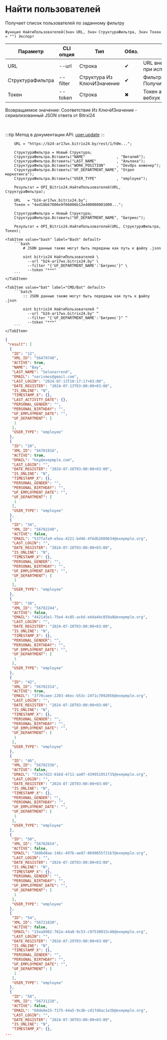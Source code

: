 ﻿---
sidebar_position: 6
---


# Найти пользователей
 Получает список пользователей по заданному фильтру



`Функция НайтиПользователей(Знач URL, Знач СтруктураФильтра, Знач Токен = "") Экспорт`

  | Параметр | CLI опция | Тип | Обяз. | Назначение |
  |-|-|-|-|-|
  | URL | --url | Строка | &#x2714; | URL внешнего вебхука или адрес Bitrix24 при использовании токена |
  | СтруктураФильтра | --filter | Структура Из КлючИЗначение | &#x2714; | Фильтр. См. ПолучитьСтруктуруФильтраПользователей |
  | Токен | --token | Строка | &#x2716; | Токен авторизации, если используется не вебхук |

  
  Возвращаемое значение:   Соответствие Из КлючИЗначение - сериализованный JSON ответа от Bitrxi24

<br/>

:::tip
Метод в документации API: [user.update](https://dev.1c-bitrix.ru/rest_help/users/user_update.php)
:::
<br/>



```bsl title="Пример использования для 1С:Предприятие/OneScript"
    URL = "https://b24-ar17wx.bitrix24.by/rest/1/h0m...";

    СтруктураФильтра = Новый Структура;
    СтруктураФильтра.Вставить("NAME"              , "Виталий");
    СтруктураФильтра.Вставить("LAST_NAME"         , "Альпака");
    СтруктураФильтра.Вставить("WORK_POSITION"     , "DevOps инженер");
    СтруктураФильтра.Вставить("UF_DEPARTMENT_NAME", "Отдел маркетинга");
    СтруктураФильтра.Вставить("USER_TYPE"         , "employee");

    Результат = OPI_Bitrix24.НайтиПользователей(URL, СтруктураФильтра);

    URL   = "b24-ar17wx.bitrix24.by";
    Токен = "4ed18b67006e9f06006b12e400000001000...";

    СтруктураФильтра = Новый Структура;
    СтруктураФильтра.Вставить("UF_DEPARTMENT_NAME", "Битрикс");

    Результат = OPI_Bitrix24.НайтиПользователей(URL, СтруктураФильтра, Токен);
```
    

 <Tabs>
  
    <TabItem value="bash" label="Bash" default>
        ```bash
            # JSON данные также могут быть переданы как путь к файлу .json
            
            oint bitrix24 НайтиПользователей \
              --url "b24-ar17wx.bitrix24.by" \
              --filter "{'UF_DEPARTMENT_NAME':'Битрикс'}" \
              --token "***"
        ```
    </TabItem>
  
    <TabItem value="bat" label="CMD/Bat" default>
        ```batch
            :: JSON данные также могут быть переданы как путь к файлу .json
            
            oint bitrix24 НайтиПользователей ^
              --url "b24-ar17wx.bitrix24.by" ^
              --filter "{'UF_DEPARTMENT_NAME':'Битрикс'}" ^
              --token "***"
        ```
    </TabItem>
</Tabs>


```json title="Результат"
{
 "result": [
  {
   "ID": "12",
   "XML_ID": "56479740",
   "ACTIVE": true,
   "NAME": "Bay",
   "LAST_NAME": "Selonarrend",
   "EMAIL": "oarismos@gmail.com",
   "LAST_LOGIN": "2024-07-13T10:17:17+03:00",
   "DATE_REGISTER": "2024-07-13T03:00:00+03:00",
   "IS_ONLINE": "N",
   "TIMESTAMP_X": {},
   "LAST_ACTIVITY_DATE": {},
   "PERSONAL_GENDER": "",
   "PERSONAL_BIRTHDAY": "",
   "UF_EMPLOYMENT_DATE": "",
   "UF_DEPARTMENT": [
    1
   ],
   "USER_TYPE": "employee"
  },
  {
   "ID": "18",
   "XML_ID": "56701916",
   "ACTIVE": true,
   "EMAIL": "hey@exepmple.com",
   "LAST_LOGIN": "",
   "DATE_REGISTER": "2024-07-28T03:00:00+03:00",
   "IS_ONLINE": "N",
   "TIMESTAMP_X": {},
   "PERSONAL_GENDER": "",
   "PERSONAL_BIRTHDAY": "",
   "UF_EMPLOYMENT_DATE": "",
   "UF_DEPARTMENT": [
    1
   ],
   "USER_TYPE": "employee"
  },
  {
   "ID": "34",
   "XML_ID": "56702240",
   "ACTIVE": false,
   "EMAIL": "537fafa9-e5ea-4221-bd46-4f6db2609634@exepmple.org",
   "LAST_LOGIN": "",
   "DATE_REGISTER": "2024-07-28T03:00:00+03:00",
   "IS_ONLINE": "N",
   "TIMESTAMP_X": {},
   "PERSONAL_GENDER": "",
   "PERSONAL_BIRTHDAY": "",
   "UF_EMPLOYMENT_DATE": "",
   "UF_DEPARTMENT": [
    1
   ],
   "USER_TYPE": "employee"
  },
  {
   "ID": "38",
   "XML_ID": "56702244",
   "ACTIVE": false,
   "EMAIL": "442145e1-75e4-4c85-ac6d-e4da44c859a8@exepmple.org",
   "LAST_LOGIN": "",
   "DATE_REGISTER": "2024-07-28T03:00:00+03:00",
   "IS_ONLINE": "N",
   "TIMESTAMP_X": {},
   "PERSONAL_GENDER": "",
   "PERSONAL_BIRTHDAY": "",
   "UF_EMPLOYMENT_DATE": "",
   "UF_DEPARTMENT": [
    1
   ],
   "USER_TYPE": "employee"
  },
  {
   "ID": "42",
   "XML_ID": "56702314",
   "ACTIVE": true,
   "EMAIL": "3f70caee-2203-46ec-b53c-24f1c7092056@exepmple.org",
   "LAST_LOGIN": "",
   "DATE_REGISTER": "2024-07-28T03:00:00+03:00",
   "IS_ONLINE": "N",
   "TIMESTAMP_X": {},
   "PERSONAL_GENDER": "",
   "PERSONAL_BIRTHDAY": "",
   "UF_EMPLOYMENT_DATE": "",
   "UF_DEPARTMENT": [
    1
   ],
   "USER_TYPE": "employee"
  },
  {
   "ID": "46",
   "XML_ID": "56702336",
   "ACTIVE": false,
   "EMAIL": "f23e7d22-016d-4711-aa0f-439951951f35@exepmple.org",
   "LAST_LOGIN": "",
   "DATE_REGISTER": "2024-07-28T03:00:00+03:00",
   "IS_ONLINE": "N",
   "TIMESTAMP_X": {},
   "PERSONAL_GENDER": "",
   "PERSONAL_BIRTHDAY": "",
   "UF_EMPLOYMENT_DATE": "",
   "UF_DEPARTMENT": [
    1
   ],
   "USER_TYPE": "employee"
  },
  {
   "ID": "50",
   "XML_ID": "56702654",
   "ACTIVE": false,
   "EMAIL": "360bd8ae-146c-497b-ae87-0699855f21b7@exepmple.org",
   "LAST_LOGIN": "",
   "DATE_REGISTER": "2024-07-28T03:00:00+03:00",
   "IS_ONLINE": "N",
   "TIMESTAMP_X": {},
   "PERSONAL_GENDER": "",
   "PERSONAL_BIRTHDAY": "",
   "UF_EMPLOYMENT_DATE": "",
   "UF_DEPARTMENT": [
    1
   ],
   "USER_TYPE": "employee"
  },
  {
   "ID": "54",
   "XML_ID": "56721830",
   "ACTIVE": false,
   "EMAIL": "15ea8982-762a-44a0-9c53-c97530015c46@exepmple.org",
   "LAST_LOGIN": "",
   "DATE_REGISTER": "2024-07-29T03:00:00+03:00",
   "IS_ONLINE": "N",
   "TIMESTAMP_X": {},
   "PERSONAL_GENDER": "",
   "PERSONAL_BIRTHDAY": "",
   "UF_EMPLOYMENT_DATE": "",
   "UF_DEPARTMENT": [
    1
   ],
   "USER_TYPE": "employee"
  },
  {
   "ID": "58",
   "XML_ID": "56731228",
   "ACTIVE": false,
   "EMAIL": "60de8e25-7175-44a5-9cdb-cd1fd6ac1e3b@exepmple.org",
   "LAST_LOGIN": "",
   "DATE_REGISTER": "2024-07-30T03:00:00+03:00",
   "IS_ONLINE": "N",
   "TIMESTAMP_X": {},
...
```
